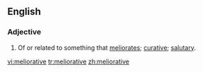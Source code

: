 ==English==

===Adjective===
{{en-adj}}

# Of or related to something that [[meliorate]]s; [[curative]]; [[salutary]].

[[vi:meliorative]]
[[tr:meliorative]]
[[zh:meliorative]]